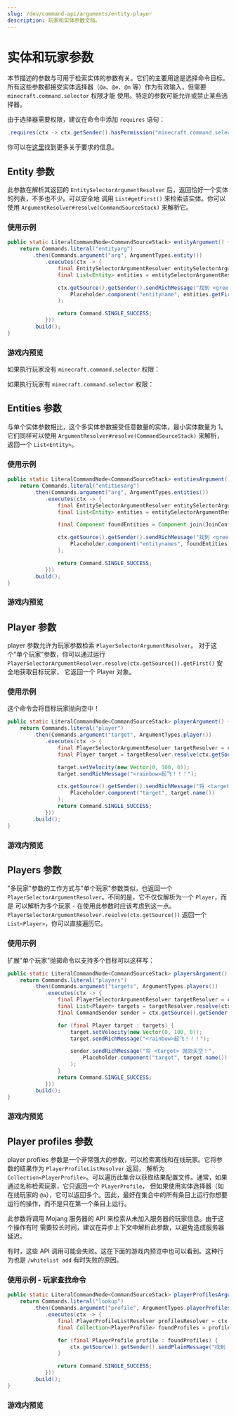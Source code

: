 ```yaml
---
slug: /dev/command-api/arguments/entity-player
description: 玩家和实体参数文档。
---
```



# 实体和玩家参数
本节描述的参数与可用于检索实体的参数有关。它们的主要用途是选择命令目标。
所有这些参数都接受实体选择器（`@a`、`@e`、`@n` 等）作为有效输入，但需要 `minecraft.command.selector` 权限才能
使用。特定的参数可能允许或禁止某些选择器。

由于选择器需要权限，建议在命令中添加 `requires` 语句：
```java
.requires(ctx -> ctx.getSender().hasPermission("minecraft.command.selector"))
```

你可以在[这里](../basics/requirements.mdx)找到更多关于要求的信息。

## Entity 参数
此参数在解析其返回的 `EntitySelectorArgumentResolver` 后，返回恰好一个实体的列表，不多也不少。可以安全地
调用 `List#getFirst()` 来检索该实体。你可以使用 <Javadoc name="io.papermc.paper.command.brigadier.argument.resolvers.ArgumentResolver#resolve(io.papermc.paper.command.brigadier.CommandSourceStack)">`ArgumentResolver#resolve(CommandSourceStack)`</Javadoc> 来解析它。

### 使用示例
```java
public static LiteralCommandNode<CommandSourceStack> entityArgument() {
    return Commands.literal("entityarg")
        .then(Commands.argument("arg", ArgumentTypes.entity())
            .executes(ctx -> {
                final EntitySelectorArgumentResolver entitySelectorArgumentResolver = ctx.getArgument("arg", EntitySelectorArgumentResolver.class);
                final List<Entity> entities = entitySelectorArgumentResolver.resolve(ctx.getSource());

                ctx.getSource().getSender().sendRichMessage("找到 <green><entityname>",
                    Placeholder.component("entityname", entities.getFirst().name())
                );

                return Command.SINGLE_SUCCESS;
            }))
        .build();
}
```

### 游戏内预览
如果执行玩家没有 `minecraft.command.selector` 权限：
<FullWidthVideo src={EntityUnoppedMp4}/>

如果执行玩家有 `minecraft.command.selector` 权限：
<FullWidthVideo src={EntityOppedMp4}/>


## Entities 参数
与单个实体参数相比，这个多实体参数接受任意数量的实体，最小实体数量为 1。它们同样可以使用
<Javadoc name="io.papermc.paper.command.brigadier.argument.resolvers.ArgumentResolver#resolve(io.papermc.paper.command.brigadier.CommandSourceStack)">`ArgumentResolver#resolve(CommandSourceStack)`</Javadoc> 来解析，
返回一个 `List<Entity>`。

### 使用示例
```java
public static LiteralCommandNode<CommandSourceStack> entitiesArgument() {
    return Commands.literal("entitiesarg")
        .then(Commands.argument("arg", ArgumentTypes.entities())
            .executes(ctx -> {
                final EntitySelectorArgumentResolver entitySelectorArgumentResolver = ctx.getArgument("arg", EntitySelectorArgumentResolver.class);
                final List<Entity> entities = entitySelectorArgumentResolver.resolve(ctx.getSource());

                final Component foundEntities = Component.join(JoinConfiguration.commas(true), entities.stream().map(Entity::name).toList());

                ctx.getSource().getSender().sendRichMessage("找到 <green><entitynames>",
                    Placeholder.component("entitynames", foundEntities)
                );

                return Command.SINGLE_SUCCESS;
            }))
        .build();
}
```

### 游戏内预览
<FullWidthVideo src={EntitiesMp4}/>


## Player 参数
player 参数允许为玩家参数检索 `PlayerSelectorArgumentResolver`。
对于这个"单个玩家"参数，你可以通过运行 `PlayerSelectorArgumentResolver.resolve(ctx.getSource()).getFirst()` 安全地获取目标玩家，
它返回一个 <Javadoc name='org.bukkit.entity.Player'>Player</Javadoc> 对象。

### 使用示例
这个命令会将目标玩家抛向空中！

```java
public static LiteralCommandNode<CommandSourceStack> playerArgument() {
    return Commands.literal("player")
        .then(Commands.argument("target", ArgumentTypes.player())
            .executes(ctx -> {
                final PlayerSelectorArgumentResolver targetResolver = ctx.getArgument("target", PlayerSelectorArgumentResolver.class);
                final Player target = targetResolver.resolve(ctx.getSource()).getFirst();

                target.setVelocity(new Vector(0, 100, 0));
                target.sendRichMessage("<rainbow>起飞！！！");

                ctx.getSource().getSender().sendRichMessage("将 <target> 抛向天空！",
                    Placeholder.component("target", target.name())
                );
                return Command.SINGLE_SUCCESS;
            }))
        .build();
}
```

### 游戏内预览
<FullWidthVideo src={PlayerMp4}/>


## Players 参数
"多玩家"参数的工作方式与"单个玩家"参数类似，也返回一个 `PlayerSelectorArgumentResolver`。不同的是，它不仅仅解析为一个 `Player`，而是
可以解析为多个玩家 - 在使用此参数时应该考虑到这一点。`PlayerSelectorArgumentResolver.resolve(ctx.getSource())` 返回一个
`List<Player>`，你可以直接遍历它。

### 使用示例
扩展"单个玩家"抛掷命令以支持多个目标可以这样写：

```java
public static LiteralCommandNode<CommandSourceStack> playersArgument() {
    return Commands.literal("players")
        .then(Commands.argument("targets", ArgumentTypes.players())
            .executes(ctx -> {
                final PlayerSelectorArgumentResolver targetResolver = ctx.getArgument("targets", PlayerSelectorArgumentResolver.class);
                final List<Player> targets = targetResolver.resolve(ctx.getSource());
                final CommandSender sender = ctx.getSource().getSender();

                for (final Player target : targets) {
                    target.setVelocity(new Vector(0, 100, 0));
                    target.sendRichMessage("<rainbow>起飞！！！");

                    sender.sendRichMessage("将 <target> 抛向天空！",
                        Placeholder.component("target", target.name())
                    );
                }
                return Command.SINGLE_SUCCESS;
            }))
        .build();
}
```

### 游戏内预览
<FullWidthVideo src={PlayersMp4}/>


## Player profiles 参数
player profiles 参数是一个非常强大的参数，可以检索离线和在线玩家。它将参数的结果作为 `PlayerProfileListResolver` 返回，
解析为 `Collection<PlayerProfile>`。可以遍历此集合以获取结果配置文件。通常，如果通过名称检索玩家，它只返回一个 `PlayerProfile`，
但如果使用实体选择器（如在线玩家的 `@a`），它可以返回多个。因此，最好在集合中的所有条目上运行你想要运行的操作，而不是只在第一个条目上运行。

此参数将调用 Mojang 服务器的 API 来检索从未加入服务器的玩家信息。由于这个操作有时
需要较长时间，建议在异步上下文中解析此参数，以避免造成服务器延迟。

有时，这些 API 调用可能会失败。这在下面的游戏内预览中也可以看到。这种行为也是 `/whitelist add` 有时失败的原因。

### 使用示例 - 玩家查找命令
```java
public static LiteralCommandNode<CommandSourceStack> playerProfilesArgument() {
    return Commands.literal("lookup")
        .then(Commands.argument("profile", ArgumentTypes.playerProfiles())
            .executes(ctx -> {
                final PlayerProfileListResolver profilesResolver = ctx.getArgument("profile", PlayerProfileListResolver.class);
                final Collection<PlayerProfile> foundProfiles = profilesResolver.resolve(ctx.getSource());

                for (final PlayerProfile profile : foundProfiles) {
                    ctx.getSource().getSender().sendPlainMessage("找到 " + profile.getName());
                }

                return Command.SINGLE_SUCCESS;
            }))
        .build();
}
```

### 游戏内预览
<FullWidthVideo src={PlayerProfilesMp4}/>